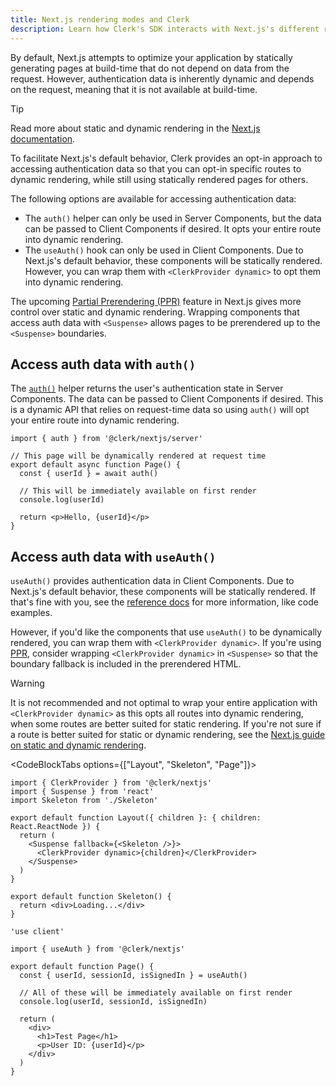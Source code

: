 ```yaml
---
title: Next.js rendering modes and Clerk
description: Learn how Clerk's SDK interacts with Next.js's different rendering modes.
---
```


By default, Next.js attempts to optimize your application by statically generating pages at build-time that do not depend on data from the request. However, authentication data is inherently dynamic and depends on the request, meaning that it is not available at build-time.

> [!TIP]
> Read more about static and dynamic rendering in the [Next.js documentation](https://nextjs.org/learn/dashboard-app/static-and-dynamic-rendering).

To facilitate Next.js's default behavior, Clerk provides an opt-in approach to accessing authentication data so that you can opt-in specific routes to dynamic rendering, while still using statically rendered pages for others.

The following options are available for accessing authentication data:

- The `auth()` helper can only be used in Server Components, but the data can be passed to Client Components if desired. It opts your entire route into dynamic rendering.
- The `useAuth()` hook can only be used in Client Components. Due to Next.js's default behavior, these components will be statically rendered. However, you can wrap them with `<ClerkProvider dynamic>` to opt them into dynamic rendering.

The upcoming [Partial Prerendering (PPR)](https://nextjs.org/docs/app/building-your-application/rendering/partial-prerendering) feature in Next.js gives more control over static and dynamic rendering. Wrapping components that access auth data with `<Suspense>` allows pages to be prerendered up to the `<Suspense>` boundaries.

## Access auth data with `auth()`

The [`auth()`](/docs/references/nextjs/auth) helper returns the user's authentication state in Server Components. The data can be passed to Client Components if desired. This is a dynamic API that relies on request-time data so using `auth()` will opt your entire route into dynamic rendering.

```tsx
import { auth } from '@clerk/nextjs/server'

// This page will be dynamically rendered at request time
export default async function Page() {
  const { userId } = await auth()

  // This will be immediately available on first render
  console.log(userId)

  return <p>Hello, {userId}</p>
}
```

## Access auth data with `useAuth()`

`useAuth()` provides authentication data in Client Components. Due to Next.js's default behavior, these components will be statically rendered. If that's fine with you, see the [reference docs](/docs/hooks/use-auth) for more information, like code examples.

However, if you'd like the components that use `useAuth()` to be dynamically rendered, you can wrap them with `<ClerkProvider dynamic>`. If you're using [PPR](https://nextjs.org/docs/app/building-your-application/rendering/partial-prerendering), consider wrapping `<ClerkProvider dynamic>` in `<Suspense>` so that the boundary fallback is included in the prerendered HTML.

> [!WARNING]
> It is not recommended and not optimal to wrap your entire application with `<ClerkProvider dynamic>` as this opts all routes into dynamic rendering, when some routes are better suited for static rendering. If you're not sure if a route is better suited for static or dynamic rendering, see the [Next.js guide on static and dynamic rendering](https://nextjs.org/learn/dashboard-app/static-and-dynamic-rendering).

<CodeBlockTabs options={["Layout", "Skeleton", "Page"]}>
  ```tsx {{ filename: 'app/example/layout.tsx' }}
  import { ClerkProvider } from '@clerk/nextjs'
  import { Suspense } from 'react'
  import Skeleton from './Skeleton'

  export default function Layout({ children }: { children: React.ReactNode }) {
    return (
      <Suspense fallback={<Skeleton />}>
        <ClerkProvider dynamic>{children}</ClerkProvider>
      </Suspense>
    )
  }
  ```

  ```tsx {{ filename: 'app/example/Skeleton.tsx' }}
  export default function Skeleton() {
    return <div>Loading...</div>
  }
  ```

  ```tsx {{ filename: 'app/example/page.tsx' }}
  'use client'

  import { useAuth } from '@clerk/nextjs'

  export default function Page() {
    const { userId, sessionId, isSignedIn } = useAuth()

    // All of these will be immediately available on first render
    console.log(userId, sessionId, isSignedIn)

    return (
      <div>
        <h1>Test Page</h1>
        <p>User ID: {userId}</p>
      </div>
    )
  }
  ```
</CodeBlockTabs>
